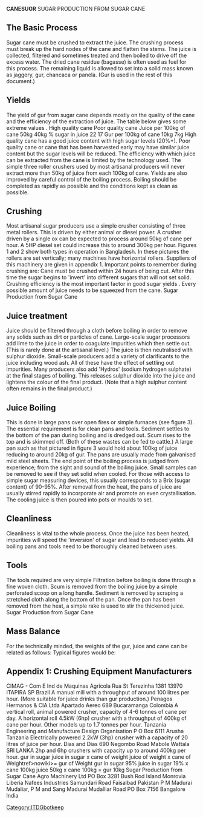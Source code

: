 '''CANESUGR'''
SUGAR PRODUCTION FROM SUGAR CANE 
==The Basic Process==
Sugar cane must be crushed to extract the juice. The crushing process must break up the hard nodes of the cane and flatten the stems. The juice is collected, filtered and sometimes treated and then boiled to drive off the excess water. The dried cane residue (bagasse) is often used as fuel for this process. The remaining liquid is allowed to set into a solid mass known as jaggery, gur, chancaca or panela. (Gur is used in the rest of this document.) 
==Yields==
The yield of gur from sugar cane depends mostly on the quality of the cane and the efficiency of the extraction of juice. The table below gives some extreme values  . High quality cane  Poor quality cane Juice per 100kg of cane  50kg  40kg % sugar in juice  22  17 Gur per 100kg of cane  10kg  7kg High quality cane has a good juice content with high sugar levels (20%+). Poor quality cane or cane that has been harvested early may have similar juice content but the sugar levels will be reduced. The efficiency with which juice can be extracted from the cane is limited by the technology used. The simple three roller crushers used by most artisanal producers will never extract more than 50kg of juice from each 100kg of cane. Yields are also improved by careful control of the boiling process. Boiling should be completed as rapidly as possible and the conditions kept as clean as possible. 
==Crushing==
Most artisanal sugar producers use a simple crusher consisting of three metal rollers. This is driven by either animal or diesel power. A crusher driven by a single ox can be expected to process around 50kg of cane per hour. A 5HP diesel set could increase this to around 300kg per hour. Figures 1 and 2 show both types in operation in Bangladesh. In these pictures the rollers are set vertically; many machines have horizontal rollers. Suppliers of this machinery are given in appendix 1. Important points to remember during crushing are:  Cane must be crushed within 24 hours of being cut. After this time the sugar begins to 'invert' into different sugars that will not set solid.  Crushing efficiency is the most important factor in good sugar yields . Every possible amount of juice needs to be squeezed from the cane. 
Sugar Production from Sugar Cane    
==Juice treatment==
Juice should be filtered through a cloth before boiling in order to remove any solids such as dirt or particles of cane. Large-scale sugar processors add lime to the juice in order to coagulate impurities which then settle out. (This is rarely done at the artisanal level.) The juice is then neutralised with sulphur dioxide. Small-scale producers add a variety of clarificants to the juice including wood ash. All of these have the effect of settling out impurities. Many producers also add 'Hydros' (sodium hydrogen sulphate) at the final stages of boiling. This releases sulphur dioxide into the juice and lightens the colour of the final product. (Note that a high sulphur content often remains in the final product.) 
==Juice Boiling==
This is done in large pans over open fires or simple furnaces (see figure 3). The essential requirement is for clean pans and tools. Sediment settles to the bottom of the pan during boiling and is dredged out. Scum rises to the top and is skimmed off. (Both of these wastes can be fed to cattle.) A large pan such as that pictured in figure 3 would hold about 100kg of juice reducing to around 20kg of gur. The pans are usually made from galvanised mild steel sheets. The end point of the boiling process is judged from experience; from the sight and sound of the boiling juice. Small samples can be removed to see if they set solid when cooled. For those with access to simple sugar measuring devices, this usually corresponds to a Brix (sugar content) of 90-95%. After removal from the heat, the pans of juice are usually stirred rapidly to incorporate air and promote an even crystallisation. The cooling juice is then poured into pots or moulds to set. 
==Cleanliness==
Cleanliness is vital to the whole process. Once the juice has been heated, impurities will speed the 'inversion' of sugar and lead to reduced yields. All boiling pans and tools need to be thoroughly cleaned between uses. 
==Tools==
The tools required are very simple Filtration before boiling is done through a fine woven cloth. Scum is removed from the boiling juice by a simple perforated scoop on a long handle. Sediment is removed by scraping a stretched cloth along the bottom of the pan. Once the pan has been removed from the heat, a simple rake is used to stir the thickened juice. 
Sugar Production from Sugar Cane    
==Mass Balance==
For the technically minded, the weights of the gur, juice and cane can be related as follows: Typical figures would be: 
==Appendix 1: Crushing Equipment Manufacturers==
CIMAG - Com E Ind de Maquinas Agricola Rua St Terezinha 1381 13970 ITAPIRA SP Brazil A manual mill with a throughput of around 100 litres per hour. (More suitable for juice drinks than gur production.) Penagos Hermanos &amp; CIA Ltda Apartado Aereo 689 Bucaramanga Colombia A vertical roll, animal powered crusher, capacity of 4-6 tonnes of cane per day. A horizontal roll 4.5kW (6hp) crusher with a throughput of 400kg of cane per hour. Other models up to 1.7 tonnes per hour. Tanzania Engineering and Manufacture Design Organisation P O Box 6111 Arusha Tanzania Electrically powered 2.2kW (3hp) crusher with a capacity of 20 litres of juice per hour. Dias and Dias 690 Negombo Road Mabole Wattala SRI LANKA 2hp and 6hp crushers with capacity up to around 400kg per hour.  gur   in   sugar  juice   in   sugar   x   cane   of   weight  juice   of   weight   x   cane   of   Weightref>nowiki>=</nowiki>   gur   of   Weight  gur   in    sugar 95%  juice   in    sugar 19%   x   cane   100kg  juice   50kg   x   cane   100kg   <nowiki>=</nowiki>   gur   10kg 
Sugar Production from Sugar Cane    Agro Machinery Ltd PO Box 3281 Bush Rod Island Monrovia Liberia Nafees Industries Samundari Road Faisalbad Pakistan P M Madurai Mudaliar, P M and Sang Madurai Mudalliar Road PO Box 7156 Bangalore India 
[[Category:ITDGbotkeep]]